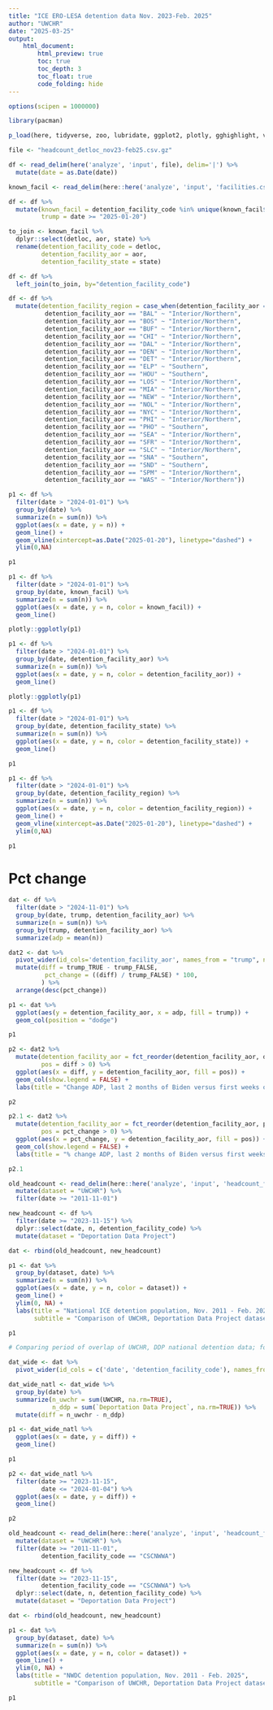 ```yaml
---
title: "ICE ERO-LESA detention data Nov. 2023-Feb. 2025"
author: "UWCHR"
date: "2025-03-25"
output:
    html_document:
        html_preview: true
        toc: true
        toc_depth: 3
        toc_float: true
        code_folding: hide
---
```



```r

options(scipen = 1000000)

library(pacman)

p_load(here, tidyverse, zoo, lubridate, ggplot2, plotly, gghighlight, viridis, readxl, digest)

file <- "headcount_detloc_nov23-feb25.csv.gz"

df <- read_delim(here('analyze', 'input', file), delim='|') %>% 
  mutate(date = as.Date(date))

```

```r

known_facil <- read_delim(here::here('analyze', 'input', 'facilities.csv.gz'), delim ='|')

df <- df %>% 
  mutate(known_facil = detention_facility_code %in% unique(known_facil$detloc),
         trump = date >= "2025-01-20")

to_join <- known_facil %>% 
  dplyr::select(detloc, aor, state) %>% 
  rename(detention_facility_code = detloc,
         detention_facility_aor = aor,
         detention_facility_state = state)

df <- df %>% 
  left_join(to_join, by="detention_facility_code")

df <- df %>% 
  mutate(detention_facility_region = case_when(detention_facility_aor == "ATL" ~ "Interior/Northern",
          detention_facility_aor == "BAL" ~ "Interior/Northern",
          detention_facility_aor == "BOS" ~ "Interior/Northern",
          detention_facility_aor == "BUF" ~ "Interior/Northern",
          detention_facility_aor == "CHI" ~ "Interior/Northern",
          detention_facility_aor == "DAL" ~ "Interior/Northern",
          detention_facility_aor == "DEN" ~ "Interior/Northern",
          detention_facility_aor == "DET" ~ "Interior/Northern",
          detention_facility_aor == "ELP" ~ "Southern",
          detention_facility_aor == "HOU" ~ "Southern",
          detention_facility_aor == "LOS" ~ "Interior/Northern",
          detention_facility_aor == "MIA" ~ "Interior/Northern",
          detention_facility_aor == "NEW" ~ "Interior/Northern",
          detention_facility_aor == "NOL" ~ "Interior/Northern",
          detention_facility_aor == "NYC" ~ "Interior/Northern",
          detention_facility_aor == "PHI" ~ "Interior/Northern",
          detention_facility_aor == "PHO" ~ "Southern",
          detention_facility_aor == "SEA" ~ "Interior/Northern",
          detention_facility_aor == "SFR" ~ "Interior/Northern",
          detention_facility_aor == "SLC" ~ "Interior/Northern",
          detention_facility_aor == "SNA" ~ "Southern",
          detention_facility_aor == "SND" ~ "Southern",
          detention_facility_aor == "SPM" ~ "Interior/Northern",
          detention_facility_aor == "WAS" ~ "Interior/Northern"))

```

```r

p1 <- df %>% 
  filter(date > "2024-01-01") %>% 
  group_by(date) %>% 
  summarize(n = sum(n)) %>% 
  ggplot(aes(x = date, y = n)) +
  geom_line() +
  geom_vline(xintercept=as.Date("2025-01-20"), linetype="dashed") +
  ylim(0,NA)

p1

```

```r

p1 <- df %>% 
  filter(date > "2024-01-01") %>% 
  group_by(date, known_facil) %>% 
  summarize(n = sum(n)) %>% 
  ggplot(aes(x = date, y = n, color = known_facil)) +
  geom_line()

plotly::ggplotly(p1)

```

```r

p1 <- df %>% 
  filter(date > "2024-01-01") %>% 
  group_by(date, detention_facility_aor) %>% 
  summarize(n = sum(n)) %>% 
  ggplot(aes(x = date, y = n, color = detention_facility_aor)) +
  geom_line()

plotly::ggplotly(p1)

```

```r

p1 <- df %>% 
  filter(date > "2024-01-01") %>% 
  group_by(date, detention_facility_state) %>% 
  summarize(n = sum(n)) %>% 
  ggplot(aes(x = date, y = n, color = detention_facility_state)) +
  geom_line()

p1

```

```r

p1 <- df %>% 
  filter(date > "2024-01-01") %>% 
  group_by(date, detention_facility_region) %>% 
  summarize(n = sum(n)) %>% 
  ggplot(aes(x = date, y = n, color = detention_facility_region)) +
  geom_line() +
  geom_vline(xintercept=as.Date("2025-01-20"), linetype="dashed") +
  ylim(0,NA)

p1

```

# Pct change

```r

dat <- df %>% 
  filter(date > "2024-11-01") %>% 
  group_by(date, trump, detention_facility_aor) %>% 
  summarize(n = sum(n)) %>% 
  group_by(trump, detention_facility_aor) %>% 
  summarize(adp = mean(n))

dat2 <- dat %>% 
  pivot_wider(id_cols='detention_facility_aor', names_from = "trump", names_prefix="trump_", values_from= 'adp') %>% 
  mutate(diff = trump_TRUE - trump_FALSE,
          pct_change = ((diff) / trump_FALSE) * 100,
         ) %>% 
  arrange(desc(pct_change))

p1 <- dat %>% 
  ggplot(aes(y = detention_facility_aor, x = adp, fill = trump)) +
  geom_col(position = "dodge")

p1

p2 <- dat2 %>% 
  mutate(detention_facility_aor = fct_reorder(detention_facility_aor, diff),
         pos = diff > 0) %>% 
  ggplot(aes(x = diff, y = detention_facility_aor, fill = pos)) +
  geom_col(show.legend = FALSE) +
  labs(title = "Change ADP, last 2 months of Biden versus first weeks of Trump II")

p2

p2.1 <- dat2 %>% 
  mutate(detention_facility_aor = fct_reorder(detention_facility_aor, pct_change),
         pos = pct_change > 0) %>% 
  ggplot(aes(x = pct_change, y = detention_facility_aor, fill = pos)) +
  geom_col(show.legend = FALSE) +
  labs(title = "% change ADP, last 2 months of Biden versus first weeks of Trump II")

p2.1

```

```r

old_headcount <- read_delim(here::here('analyze', 'input', 'headcount_fy12-24ytd.csv.gz')) %>% 
  mutate(dataset = "UWCHR") %>% 
  filter(date >= "2011-11-01")

new_headcount <- df %>% 
  filter(date >= "2023-11-15") %>%
  dplyr::select(date, n, detention_facility_code) %>% 
  mutate(dataset = "Deportation Data Project")

dat <- rbind(old_headcount, new_headcount)

p1 <- dat %>% 
  group_by(dataset, date) %>% 
  summarize(n = sum(n)) %>% 
  ggplot(aes(x = date, y = n, color = dataset)) +
  geom_line() +
  ylim(0, NA) +
  labs(title = "National ICE detention population, Nov. 2011 - Feb. 2025",
       subtitle = "Comparison of UWCHR, Deportation Data Project datasets")

p1

```

```r

# Comparing period of overlap of UWCHR, DDP national detention data; for period from Nov. 15, 2023 through Jan. 4, 2024, difference between datasets no more than near 200 for a given day.

dat_wide <- dat %>%
  pivot_wider(id_cols = c('date', 'detention_facility_code'), names_from = 'dataset', values_from = "n")

dat_wide_natl <- dat_wide %>% 
  group_by(date) %>% 
  summarize(n_uwchr = sum(UWCHR, na.rm=TRUE),
            n_ddp = sum(`Deportation Data Project`, na.rm=TRUE)) %>% 
  mutate(diff = n_uwchr - n_ddp)

p1 <- dat_wide_natl %>% 
  ggplot(aes(x = date, y = diff)) +
  geom_line()

p1

p2 <- dat_wide_natl %>% 
  filter(date >= "2023-11-15",
         date <= "2024-01-04") %>% 
  ggplot(aes(x = date, y = diff)) +
  geom_line()

p2

```

```r

old_headcount <- read_delim(here::here('analyze', 'input', 'headcount_fy11-24ytd.csv.gz')) %>% 
  mutate(dataset = "UWCHR") %>% 
  filter(date >= "2011-11-01",
         detention_facility_code == "CSCNWWA")

new_headcount <- df %>% 
  filter(date >= "2023-11-15",
         detention_facility_code == "CSCNWWA") %>%
  dplyr::select(date, n, detention_facility_code) %>% 
  mutate(dataset = "Deportation Data Project")

dat <- rbind(old_headcount, new_headcount)

p1 <- dat %>% 
  group_by(dataset, date) %>% 
  summarize(n = sum(n)) %>% 
  ggplot(aes(x = date, y = n, color = dataset)) +
  geom_line() +
  ylim(0, NA) +
  labs(title = "NWDC detention population, Nov. 2011 - Feb. 2025",
       subtitle = "Comparison of UWCHR, Deportation Data Project datasets")

p1

```
